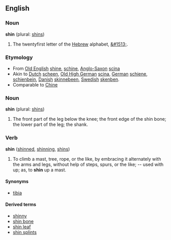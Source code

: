 ==English==

===Noun===

'''shin''' (plural: [[shins]])

# The twentyfirst letter of the [[Hebrew]] alphabet, [[&#1513;]].

===Etymology===

* From [[Old English]] [[shine]], [[schine]], [[Anglo-Saxon]] [[scina]]
* Akin to [[Dutch]] [[scheen]], [[w:Old High German|Old High German]] [[scina]], [[German]] [[schiene]], [[schienbein]], [[Danish]] [[skinnebeen]], [[Swedish]] [[skenben]].  
* Comparable to [[Chine]]

===Noun===

'''shin''' (plural: [[shins]])

# The front part of the leg below the knee; the front edge of the shin bone; the lower part of the leg; the shank.

===Verb===

'''shin''' ([[shinned]], [[shinning]], [[shins]])

# To climb a mast, tree, rope, or the like, by embracing it alternately with the arms and legs, without help of steps, spurs, or the like; -- used with up; as, to '''shin''' up a mast.

====Synonyms====

* [[tibia]]

====Derived terms====

* [[shinny]]
* [[shin bone]]
* [[shin leaf]]
* [[shin splints]]